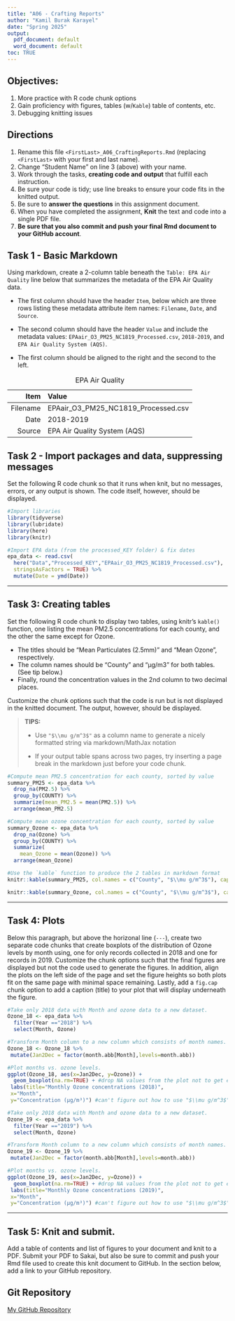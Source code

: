```yaml
---
title: "A06 - Crafting Reports"
author: "Kamil Burak Karayel"
date: "Spring 2025"
output:
  pdf_document: default
  word_document: default
toc: TRUE
---
```


\listoffigures

## Objectives:

1.  More practice with R code chunk options
2.  Gain proficiency with figures, tables (w/`Kable`) table of contents, etc.
3.  Debugging knitting issues

## Directions

1.  Rename this file `<FirstLast>_A06_CraftingReports.Rmd` (replacing `<FirstLast>` with your first and last name).
2.  Change "Student Name" on line 3 (above) with your name.
3.  Work through the tasks, **creating code and output** that fulfill each instruction.
4.  Be sure your code is tidy; use line breaks to ensure your code fits in the knitted output.
5.  Be sure to **answer the questions** in this assignment document.
6.  When you have completed the assignment, **Knit** the text and code into a single PDF file.
7.  **Be sure that you also commit and push your final Rmd document to your GitHub account**.

## Task 1 - Basic Markdown

Using markdown, create a 2-column table beneath the `Table: EPA Air Quality` line below that summarizes the metadata of the EPA Air Quality data.

- The first column should have the header `Item`, below which are three rows listing these metadata attribute item names: `Filename`, `Date`, and `Source`.

- The second column should have the header `Value` and include the metadata values: `EPAair_O3_PM25_NC1819_Processed.csv`, `2018-2019`, and `EPA Air Quality System (AQS)`.

- The first column should be aligned to the right and the second to the left.

Table: EPA Air Quality

Item  | Value
-------------: | :-------------
Filename  | EPAair_O3_PM25_NC1819_Processed.csv 
Date  | 2018-2019
Source | EPA Air Quality System (AQS)

## Task 2 - Import packages and data, suppressing messages

Set the following R code chunk so that it runs when knit, but no messages, errors, or any output is shown. The code itself, however, should be displayed.

```r
#Import libraries
library(tidyverse)
library(lubridate)
library(here)
library(knitr)

#Import EPA data (from the processed_KEY folder) & fix dates
epa_data <- read.csv(
  here("Data","Processed_KEY","EPAair_O3_PM25_NC1819_Processed.csv"),
  stringsAsFactors = TRUE) %>% 
  mutate(Date = ymd(Date))
```

---

## Task 3: Creating tables

Set the following R code chunk to display two tables, using knitr's `kable()` function, one listing the mean PM2.5 concentrations for each county, and the other the same except for Ozone. 

-   The titles should be "Mean Particulates (2.5mm)" and "Mean Ozone", respectively. 
-   The column names should be "County" and "µg/m3" for both tables. (See tip below.)
-   Finally, round the concentration values in the 2nd column to two decimal places.

Customize the chunk options such that the code is run but is not displayed in the knitted document. The output, however, should be displayed.

> **TIPS:**
>
> -   Use `"$\\mu g/m^3$"` as a column name to generate a nicely formatted string via markdown/MathJax notation
>
> -   If your output table spans across two pages, try inserting a page break in the markdown just before your code chunk.


```r
#Compute mean PM2.5 concentration for each county, sorted by value
summary_PM25 <- epa_data %>% 
  drop_na(PM2.5) %>% 
  group_by(COUNTY) %>% 
  summarize(mean_PM2.5 = mean(PM2.5)) %>% 
  arrange(mean_PM2.5)

#Compute mean ozone concentration for each county, sorted by value
summary_Ozone <- epa_data %>% 
  drop_na(Ozone) %>% 
  group_by(COUNTY) %>% 
  summarize(
    mean_Ozone = mean(Ozone)) %>% 
  arrange(mean_Ozone)

#Use the `kable` function to produce the 2 tables in markdown format
knitr::kable(summary_PM25, col.names = c("County", "$\\mu g/m^3$"), caption = "Mean Particulates (2.5mm)", digits = 2)

knitr::kable(summary_Ozone, col.names = c("County", "$\\mu g/m^3$"), caption = "Mean Ozone", digits = 2)
```

---

## Task 4: Plots

Below this paragraph, but above the horizonal line (`---`), create two separate code chunks that create boxplots of the distribution of Ozone levels by month using, one for only records collected in 2018 and one for records in 2019. Customize the chunk options such that the final figures are displayed but not the code used to generate the figures. In addition, align the plots on the left side of the page and set the figure heights so both plots fit on the same page with minimal space remaining. Lastly, add a `fig.cap` chunk option to add a caption (title) to your plot that will display underneath the figure.

```r
#Take only 2018 data with Month and ozone data to a new dataset.
Ozone_18 <- epa_data %>%
  filter(Year =="2018") %>%
  select(Month, Ozone)

#Transform Month column to a new column which consists of month names.
Ozone_18 <- Ozone_18 %>%
 mutate(Jan2Dec = factor(month.abb[Month],levels=month.abb))

#Plot months vs. ozone levels. 
ggplot(Ozone_18, aes(x=Jan2Dec, y=Ozone)) +
  geom_boxplot(na.rm=TRUE) + #drop NA values from the plot not to get error
 labs(title="Monthly Ozone concentrations (2018)",
 x="Month",
 y="Concentration (µg/m³)") #can't figure out how to use "$\\mu g/m^3$". It didn't work. 
```


```r
#Take only 2018 data with Month and ozone data to a new dataset.
Ozone_19 <- epa_data %>%
  filter(Year =="2019") %>%
  select(Month, Ozone)

#Transform Month column to a new column which consists of month names.
Ozone_19 <- Ozone_19 %>%
 mutate(Jan2Dec = factor(month.abb[Month],levels=month.abb))

#Plot months vs. ozone levels. 
ggplot(Ozone_19, aes(x=Jan2Dec, y=Ozone)) +
  geom_boxplot(na.rm=TRUE) + #drop NA values from the plot not to get error
 labs(title="Monthly Ozone concentrations (2019)",
 x="Month",
 y="Concentration (µg/m³)") #can't figure out how to use "$\\mu g/m^3$". It didn't work. 
```

---

\newpage

## Task 5: Knit and submit.

Add a table of contents and list of figures to your document and knit to a PDF. Submit your PDF to Sakai, but also be sure to commit and push your Rmd file used to create this knit document to GitHub. In the section below, add a link to your GitHub repository.

## Git Repository
[My GitHub Repository](https://github.com/kbkarayel/EDA_Spring2025_kbk)
